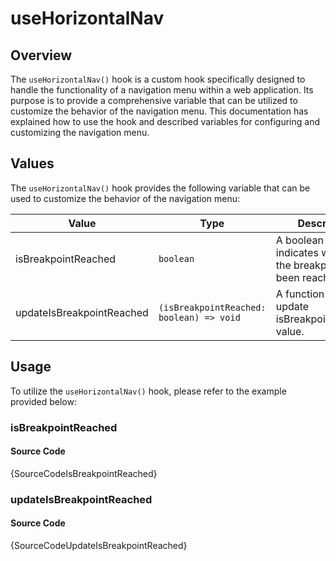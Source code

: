 # useHorizontalNav

## Overview

The `useHorizontalNav()` hook is a custom hook specifically designed to handle the functionality of a navigation menu within a web application. Its purpose is to provide a comprehensive variable that can be utilized to customize the behavior of the navigation menu. This documentation has explained how to use the hook and described variables for configuring and customizing the navigation menu.

## Values

The `useHorizontalNav()` hook provides the following variable that can be used to customize the behavior of the navigation menu:

| Value                     | Type                                     | Description                                                             |
| ------------------------- | ---------------------------------------- | ----------------------------------------------------------------------- |
| isBreakpointReached       | `boolean`                                | A boolean value that indicates whether the breakpoint has been reached. |
| updateIsBreakpointReached | `(isBreakpointReached: boolean) => void` | A function used to update isBreakpointReached value.                    |

## Usage

To utilize the `useHorizontalNav()` hook, please refer to the example provided below:


### isBreakpointReached


<IframeWindow url="https://demos.pixinvent.com/vuexy-nextjs-admin-template/demo-1/en/hook-examples/use-horizontal-nav/is-breakpoint-reached" />

#### Source Code

<TsToJsCodeSnippet>{SourceCodeIsBreakpointReached}</TsToJsCodeSnippet>

### updateIsBreakpointReached


<IframeWindow url="https://demos.pixinvent.com/vuexy-nextjs-admin-template/demo-1/en/hook-examples/use-horizontal-nav/update-is-breakpoint-reached" />

#### Source Code

<TsToJsCodeSnippet>{SourceCodeUpdateIsBreakpointReached}</TsToJsCodeSnippet>
